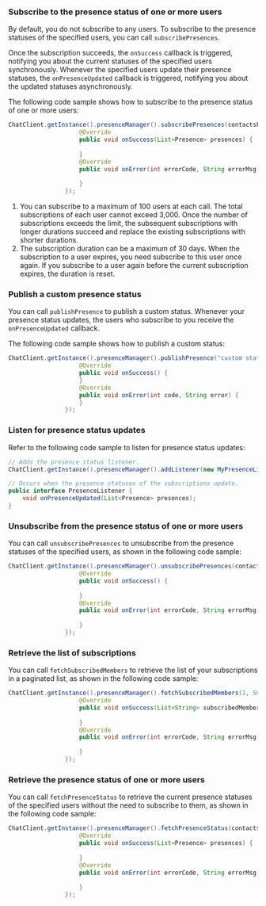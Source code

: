 <PlatformWrapper platform="android">

### Subscribe to the presence status of one or more users

By default, you do not subscribe to any users. To subscribe to the presence statuses of the specified users, you can call `subscribePresences`.

Once the subscription succeeds, the `onSuccess` callback is triggered, notifying you about the current statuses of the specified users synchronously. Whenever the specified users update their presence statuses, the `onPresenceUpdated` callback is triggered, notifying you about the updated statuses asynchronously.

The following code sample shows how to subscribe to the presence status of one or more users:

```java
ChatClient.getInstance().presenceManager().subscribePresences(contactsFromServer, 1 * 24 * 3600, new ValueCallBack<List<Presence>>() {
                    @Override
                    public void onSuccess(List<Presence> presences) {
                        
                    }
                    @Override
                    public void onError(int errorCode, String errorMsg) {
                       
                    }
                });             
```

<div class="alert info"><ol><li>You can subscribe to a maximum of 100 users at each call. The total subscriptions of each user cannot exceed 3,000. Once the number of subscriptions exceeds the limit, the subsequent subscriptions with longer durations succeed and replace the existing subscriptions with shorter durations.</li><li>The subscription duration can be a maximum of 30 days. When the subscription to a user expires, you need subscribe to this user once again. If you subscribe to a user again before the current subscription expires, the duration is reset.</li></ol></div>


### Publish a custom presence status

You can call `publishPresence` to publish a custom status. Whenever your presence status updates, the users who subscribe to you receive the `onPresenceUpdated` callback.

The following code sample shows how to publish a custom status:

```java
ChatClient.getInstance().presenceManager().publishPresence("custom status", new CallBack() {
                    @Override
                    public void onSuccess() {
                    }
                    @Override
                    public void onError(int code, String error) {
                    }
                });
```


### Listen for presence status updates

Refer to the following code sample to listen for presence status updates:

```java
// Adds the presence status listener.
ChatClient.getInstance().presenceManager().addListener(new MyPresenceListener());

// Occurs when the presence statuses of the subscriptions update.
public interface PresenceListener {
    void onPresenceUpdated(List<Presence> presences);
}
```

### Unsubscribe from the presence status of one or more users

You can call `unsubscribePresences` to unsubscribe from the presence statuses of the specified users, as shown in the following code sample:

```java
ChatClient.getInstance().presenceManager().unsubscribePresences(contactsFromServer, new CallBack() {
                    @Override
                    public void onSuccess() {
                       
                    }
                    @Override
                    public void onError(int errorCode, String errorMsg) {
                       
                    }
                });
```

### Retrieve the list of subscriptions

You can call `fetchSubscribedMembers` to retrieve the list of your subscriptions in a paginated list, as shown in the following code sample:

```java
ChatClient.getInstance().presenceManager().fetchSubscribedMembers(1, 50, new ValueCallBack<List<String>>() {
                    @Override
                    public void onSuccess(List<String> subscribedMembers) {
                        
                    }
                    @Override
                    public void onError(int errorCode, String errorMsg) {
                       
                    }
                });
```

### Retrieve the presence status of one or more users

You can call `fetchPresenceStatus` to retrieve the current presence statuses of the specified users without the need to subscribe to them, as shown in the following code sample:

```java
ChatClient.getInstance().presenceManager().fetchPresenceStatus(contactsFromServer, new ValueCallBack<List<Presence>>() {
                    @Override
                    public void onSuccess(List<Presence> presences) {
                        
                    }
                    @Override
                    public void onError(int errorCode, String errorMsg) {
                       
                    }
                });
```

</PlatformWrapper>
